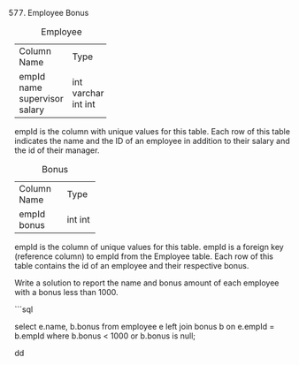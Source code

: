577. Employee Bonus

Table: Employee

+-------------+---------+
| Column Name | Type    |
+-------------+---------+
| empId       | int     |
| name        | varchar |
| supervisor  | int     |
| salary      | int     |
+-------------+---------+
empId is the column with unique values for this table.
Each row of this table indicates the name and the ID of an employee in addition to their salary and the id of their manager.
 

Table: Bonus

+-------------+------+
| Column Name | Type |
+-------------+------+
| empId       | int  |
| bonus       | int  |
+-------------+------+
empId is the column of unique values for this table.
empId is a foreign key (reference column) to empId from the Employee table.
Each row of this table contains the id of an employee and their respective bonus.
 

Write a solution to report the name and bonus amount of each employee with a bonus less than 1000.


```sql



select e.name, b.bonus from employee e left join bonus b on 
e.empId =  b.empId
where b.bonus < 1000 or b.bonus is null;



dd
